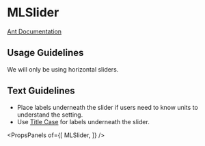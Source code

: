 
# MLSlider

[Ant Documentation](https://3x.ant.design/components/slider)

## Usage Guidelines
We will only be using horizontal sliders.

## Text Guidelines
* Place labels underneath the slider if users need to know units to understand the setting.
* Use [Title Case](https://elementary.io/docs/human-interface-guidelines#capitalization) for labels underneath the slider.



<PropsPanels of={[
  MLSlider,
]} />
